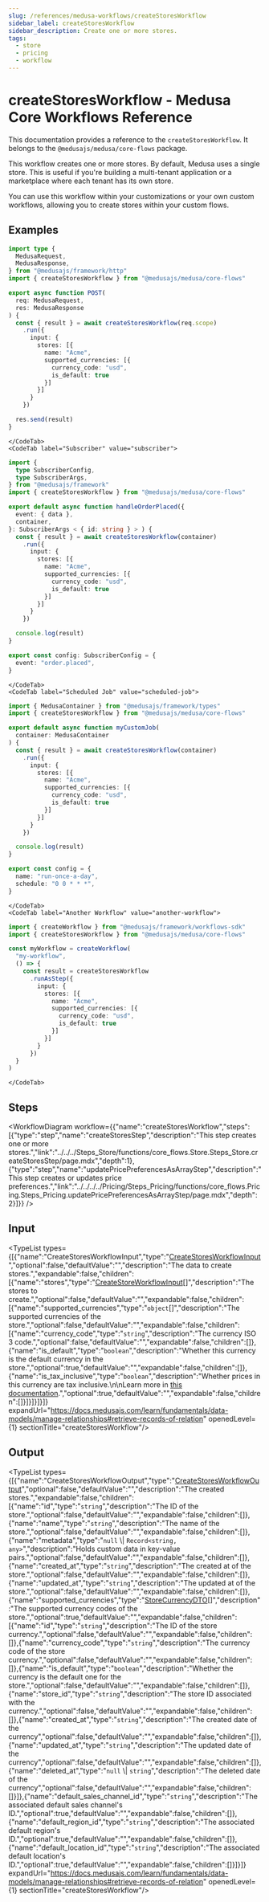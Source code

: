 ```yaml
---
slug: /references/medusa-workflows/createStoresWorkflow
sidebar_label: createStoresWorkflow
sidebar_description: Create one or more stores.
tags:
  - store
  - pricing
  - workflow
---
```



# createStoresWorkflow - Medusa Core Workflows Reference

This documentation provides a reference to the `createStoresWorkflow`. It belongs to the `@medusajs/medusa/core-flows` package.

This workflow creates one or more stores. By default, Medusa uses a single store. This is useful
if you're building a multi-tenant application or a marketplace where each tenant has its own store.

You can use this workflow within your customizations or your own custom workflows, allowing you to
create stores within your custom flows.

<SourceCodeLink link="https://github.com/medusajs/medusa/blob/3c25aec00616c44b5bd0a66550749708f21aec3e/packages/core/core-flows/src/store/workflows/create-stores.ts#L54" />

## Examples

<CodeTabs group="workflow-exection">
    <CodeTab label="API Route" value="api-route">
    
```ts title="src/api/workflow/route.ts"
import type {
  MedusaRequest,
  MedusaResponse,
} from "@medusajs/framework/http"
import { createStoresWorkflow } from "@medusajs/medusa/core-flows"

export async function POST(
  req: MedusaRequest,
  res: MedusaResponse
) {
  const { result } = await createStoresWorkflow(req.scope)
    .run({
      input: {
        stores: [{
          name: "Acme",
          supported_currencies: [{
            currency_code: "usd",
            is_default: true
          }]
        }]
      }
    })

  res.send(result)
}
```

    </CodeTab>
    <CodeTab label="Subscriber" value="subscriber">
    
```ts title="src/subscribers/order-placed.ts"
import {
  type SubscriberConfig,
  type SubscriberArgs,
} from "@medusajs/framework"
import { createStoresWorkflow } from "@medusajs/medusa/core-flows"

export default async function handleOrderPlaced({
  event: { data },
  container,
}: SubscriberArgs < { id: string } > ) {
  const { result } = await createStoresWorkflow(container)
    .run({
      input: {
        stores: [{
          name: "Acme",
          supported_currencies: [{
            currency_code: "usd",
            is_default: true
          }]
        }]
      }
    })

  console.log(result)
}

export const config: SubscriberConfig = {
  event: "order.placed",
}
```

    </CodeTab>
    <CodeTab label="Scheduled Job" value="scheduled-job">
    
```ts title="src/jobs/message-daily.ts"
import { MedusaContainer } from "@medusajs/framework/types"
import { createStoresWorkflow } from "@medusajs/medusa/core-flows"

export default async function myCustomJob(
  container: MedusaContainer
) {
  const { result } = await createStoresWorkflow(container)
    .run({
      input: {
        stores: [{
          name: "Acme",
          supported_currencies: [{
            currency_code: "usd",
            is_default: true
          }]
        }]
      }
    })

  console.log(result)
}

export const config = {
  name: "run-once-a-day",
  schedule: "0 0 * * *",
}
```

    </CodeTab>
    <CodeTab label="Another Workflow" value="another-workflow">
    
```ts title="src/workflows/my-workflow.ts"
import { createWorkflow } from "@medusajs/framework/workflows-sdk"
import { createStoresWorkflow } from "@medusajs/medusa/core-flows"

const myWorkflow = createWorkflow(
  "my-workflow",
  () => {
    const result = createStoresWorkflow
      .runAsStep({
        input: {
          stores: [{
            name: "Acme",
            supported_currencies: [{
              currency_code: "usd",
              is_default: true
            }]
          }]
        }
      })
  }
)
```

    </CodeTab>
  </CodeTabs>

## Steps

<WorkflowDiagram workflow={{"name":"createStoresWorkflow","steps":[{"type":"step","name":"createStoresStep","description":"This step creates one or more stores.","link":"../../../Steps_Store/functions/core_flows.Store.Steps_Store.createStoresStep/page.mdx","depth":1},{"type":"step","name":"updatePricePreferencesAsArrayStep","description":"This step creates or updates price preferences.","link":"../../../../Pricing/Steps_Pricing/functions/core_flows.Pricing.Steps_Pricing.updatePricePreferencesAsArrayStep/page.mdx","depth":2}]}} />

## Input

<TypeList types={[{"name":"CreateStoresWorkflowInput","type":"[CreateStoresWorkflowInput](../../../../types/core_flows.CreateStoresWorkflowInput/page.mdx)","optional":false,"defaultValue":"","description":"The data to create stores.","expandable":false,"children":[{"name":"stores","type":"[CreateStoreWorkflowInput](../../../../../types/WorkflowTypes/StoreWorkflow/types/types.WorkflowTypes.StoreWorkflow.CreateStoreWorkflowInput/page.mdx)[]","description":"The stores to create.","optional":false,"defaultValue":"","expandable":false,"children":[{"name":"supported_currencies","type":"`object`[]","description":"The supported currencies of the store.","optional":false,"defaultValue":"","expandable":false,"children":[{"name":"currency_code","type":"`string`","description":"The currency ISO 3 code.","optional":false,"defaultValue":"","expandable":false,"children":[]},{"name":"is_default","type":"`boolean`","description":"Whether this currency is the default currency in the store.","optional":true,"defaultValue":"","expandable":false,"children":[]},{"name":"is_tax_inclusive","type":"`boolean`","description":"Whether prices in this currency are tax inclusive.\n\nLearn more in [this documentation](https://docs.medusajs.com/resources/commerce-modules/pricing/tax-inclusive-pricing).","optional":true,"defaultValue":"","expandable":false,"children":[]}]}]}]}]} expandUrl="https://docs.medusajs.com/learn/fundamentals/data-models/manage-relationships#retrieve-records-of-relation" openedLevel={1} sectionTitle="createStoresWorkflow"/>

## Output

<TypeList types={[{"name":"CreateStoresWorkflowOutput","type":"[CreateStoresWorkflowOutput](../../../../types/core_flows.CreateStoresWorkflowOutput/page.mdx)","optional":false,"defaultValue":"","description":"The created stores.","expandable":false,"children":[{"name":"id","type":"`string`","description":"The ID of the store.","optional":false,"defaultValue":"","expandable":false,"children":[]},{"name":"name","type":"`string`","description":"The name of the store.","optional":false,"defaultValue":"","expandable":false,"children":[]},{"name":"metadata","type":"`null` \\| `Record<string, any>`","description":"Holds custom data in key-value pairs.","optional":false,"defaultValue":"","expandable":false,"children":[]},{"name":"created_at","type":"`string`","description":"The created at of the store.","optional":false,"defaultValue":"","expandable":false,"children":[]},{"name":"updated_at","type":"`string`","description":"The updated at of the store.","optional":false,"defaultValue":"","expandable":false,"children":[]},{"name":"supported_currencies","type":"[StoreCurrencyDTO](../../../../../store/interfaces/store.StoreCurrencyDTO/page.mdx)[]","description":"The supported currency codes of the store.","optional":true,"defaultValue":"","expandable":false,"children":[{"name":"id","type":"`string`","description":"The ID of the store currency.","optional":false,"defaultValue":"","expandable":false,"children":[]},{"name":"currency_code","type":"`string`","description":"The currency code of the store currency.","optional":false,"defaultValue":"","expandable":false,"children":[]},{"name":"is_default","type":"`boolean`","description":"Whether the currency is the default one for the store.","optional":false,"defaultValue":"","expandable":false,"children":[]},{"name":"store_id","type":"`string`","description":"The store ID associated with the currency.","optional":false,"defaultValue":"","expandable":false,"children":[]},{"name":"created_at","type":"`string`","description":"The created date of the currency","optional":false,"defaultValue":"","expandable":false,"children":[]},{"name":"updated_at","type":"`string`","description":"The updated date of the currency","optional":false,"defaultValue":"","expandable":false,"children":[]},{"name":"deleted_at","type":"`null` \\| `string`","description":"The deleted date of the currency","optional":false,"defaultValue":"","expandable":false,"children":[]}]},{"name":"default_sales_channel_id","type":"`string`","description":"The associated default sales channel's ID.","optional":true,"defaultValue":"","expandable":false,"children":[]},{"name":"default_region_id","type":"`string`","description":"The associated default region's ID.","optional":true,"defaultValue":"","expandable":false,"children":[]},{"name":"default_location_id","type":"`string`","description":"The associated default location's ID.","optional":true,"defaultValue":"","expandable":false,"children":[]}]}]} expandUrl="https://docs.medusajs.com/learn/fundamentals/data-models/manage-relationships#retrieve-records-of-relation" openedLevel={1} sectionTitle="createStoresWorkflow"/>
